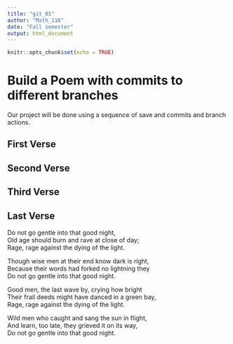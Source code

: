 ```yaml
---
title: "git_01"
author: "Math_116"
date: "Fall semester"
output: html_document
---
```


```r
knitr::opts_chunk$set(echo = TRUE)
```
# Build a Poem with commits to different branches
Our project will be done using a sequence of save and commits and branch actions.
<!-- Do not modify or change any text in "!--" bracketed areas such as this --- these are instructions to
you, if you change any of this the git program will notice it and compromise your git merging strategy !-->

## First Verse 
<!--Put the first five lines of a poem by Lewis Carrol in this section!-->

## Second Verse
<!--Put the first five lines of a poem by Robert Frost here!-->

## Third Verse
<!--Put the first two verses of The Walrus and the Carpenter here!-->

## Last Verse
<!--Put a short poem of your choice 8-20 lines,here!-->
Do not go gentle into that good night,  
Old age should burn and rave at close of day;  
Rage, rage against the dying of the light.  
  
Though wise men at their end know dark is right,  
Because their words had forked no lightning they  
Do not go gentle into that good night.  
  
Good men, the last wave by, crying how bright  
Their frail deeds might have danced in a green bay,  
Rage, rage against the dying of the light.  
  
Wild men who caught and sang the sun in flight,  
And learn, too late, they grieved it on its way,  
Do not go gentle into that good night.  
  